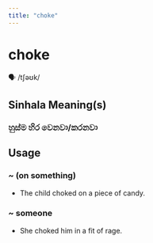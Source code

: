 ```yaml
---
title: "choke"
---
```


# choke

🗣️ /tʃəʊk/

## Sinhala Meaning(s)

### හුස්ම හිර වෙනවා/කරනවා

## Usage

### ~ (on something)

- The child choked on a piece of candy.


### ~ someone

- She choked him in a fit of rage.

